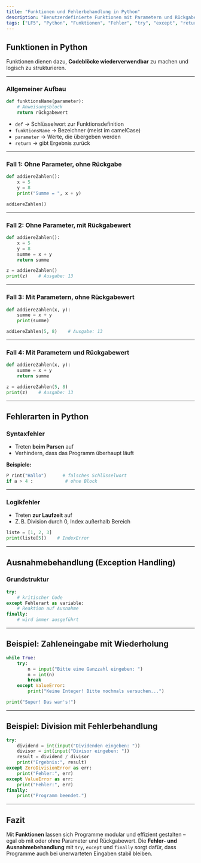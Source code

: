 ```yaml
---
title: "Funktionen und Fehlerbehandlung in Python"
description: "Benutzerdefinierte Funktionen mit Parametern und Rückgabewerten sowie Fehlerbehandlung mit try-except-finally."
tags: ["LF5", "Python", "Funktionen", "Fehler", "try", "except", "return"]
---
```



## Funktionen in Python

Funktionen dienen dazu, **Codeblöcke wiederverwendbar** zu machen und logisch zu strukturieren.

---

### Allgemeiner Aufbau

```python
def funktionsName(parameter):
    # Anweisungsblock
    return rückgabewert
```

- `def` → Schlüsselwort zur Funktionsdefinition  
- `funktionsName` → Bezeichner (meist im camelCase)  
- `parameter` → Werte, die übergeben werden  
- `return` → gibt Ergebnis zurück

---

### Fall 1: Ohne Parameter, ohne Rückgabe

```python
def addiereZahlen():
    x = 5
    y = 8
    print("Summe = ", x + y)

addiereZahlen()
```

---

### Fall 2: Ohne Parameter, mit Rückgabewert

```python
def addiereZahlen():
    x = 5
    y = 8
    summe = x + y
    return summe

z = addiereZahlen()
print(z)    # Ausgabe: 13
```

---

### Fall 3: Mit Parametern, ohne Rückgabewert

```python
def addiereZahlen(x, y):
    summe = x + y
    print(summe)

addiereZahlen(5, 8)    # Ausgabe: 13
```

---

### Fall 4: Mit Parametern und Rückgabewert

```python
def addiereZahlen(x, y):
    summe = x + y
    return summe

z = addiereZahlen(5, 8)
print(z)    # Ausgabe: 13
```

---

## Fehlerarten in Python

### Syntaxfehler

- Treten **beim Parsen** auf
- Verhindern, dass das Programm überhaupt läuft

**Beispiele:**

```python
P rint("Hallo")      # falsches Schlüsselwort
if a > 4 :            # ohne Block
```

---

### Logikfehler

- Treten **zur Laufzeit** auf
- Z. B. Division durch 0, Index außerhalb Bereich

```python
liste = [1, 2, 3]
print(liste[5])    # IndexError
```

---

## Ausnahmebehandlung (Exception Handling)

### Grundstruktur

```python
try:
    # kritischer Code
except Fehlerart as variable:
    # Reaktion auf Ausnahme
finally:
    # wird immer ausgeführt
```

---

## Beispiel: Zahleneingabe mit Wiederholung

```python
while True:
    try:
        n = input("Bitte eine Ganzzahl eingeben: ")
        n = int(n)
        break
    except ValueError:
        print("Keine Integer! Bitte nochmals versuchen...")

print("Super! Das war's!")
```

---

## Beispiel: Division mit Fehlerbehandlung

```python
try:
    dividend = int(input("Dividenden eingeben: "))
    divisor = int(input("Divisor eingeben: "))
    result = dividend / divisor
    print("Ergebnis:", result)
except ZeroDivisionError as err:
    print("Fehler:", err)
except ValueError as err:
    print("Fehler:", err)
finally:
    print("Programm beendet.")
```

---

## Fazit

Mit **Funktionen** lassen sich Programme modular und effizient gestalten – egal ob mit oder ohne Parameter und Rückgabewert. Die **Fehler- und Ausnahmebehandlung** mit `try`, `except` und `finally` sorgt dafür, dass Programme auch bei unerwarteten Eingaben stabil bleiben.
